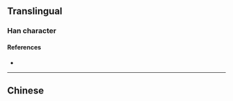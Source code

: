 {{character info/new}}
{{also|棗}}
==Translingual==

===Han character===
{{Han char|rn=75|rad=木|as=04|sn=8|four=|canj=DBY|ids=⿱朿⺀}}

====References====
* {{Han ref|kx=0517.011|hdz=21165.060|uh=67A3|ud=26531}}

----

==Chinese==
{{zh-see|棗}}